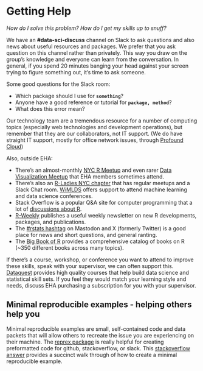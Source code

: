 # Getting Help {#help}

*How do I solve this problem? How do I get my skills up to snuff?*

We have an **\#data-sci-discuss** channel on Slack to ask questions and also news about
useful resources and packages. We prefer that you ask question on this channel rather than
privately. This way you draw on the group's knowledge and everyone can learn
from the conversation. In general, if you spend 20 minutes banging your head
against your screen trying to figure something out, it's time to ask someone.

Some good questions for the Slack room:

-   Which package should I use for **`something`**?
-   Anyone have a good reference or tutorial for **`package, method`**?
-   What does this error mean?

Our technology team are a tremendous resource for a number of computing topics
(especially web technologies and development operations), but remember that they
are our collaborators, not IT support. (We do have straight IT support, mostly
for office network issues, through [Profound
Cloud](https://support.profoundcloud.com/home))

Also, outside EHA:

-   There's an almost-monthly [NYC R Meetup](https://www.meetup.com/nyhackr/)
    and even rarer [Data Visualization Meetup](https://www.meetup.com/DataVisualization/) that EHA members sometimes attend.
-   There's also an [R-Ladies NYC chapter](http://www.rladiesnyc.org/) that has
    regular meetups and a Slack Chat room. [WiMLDS](http://wimlds.org/chapters/about-nyc/) offers 
    support to attend machine learning and data science conferences. 
-   Stack Overflow is a popular Q&A site for computer programming that a lot of
    [discussions about
    R](https://stackoverflow.com/questions/tagged/r?sort=newest&pagesize=50).
-   [R-Weekly](https://rweekly.org/) publishes a useful weekly newsletter on new
    R developments, packages, and publications.
-   The [\#rstats hashtag](https://twitter.com/hashtag/rstats) on Mastodon and X (formerly Twitter) is a
    good place for news and short questions, and general ranting.
-   The [Big Book of R](https://www.bigbookofr.com/) provides a comprehensive 
    catalog of books on R (~350 different books across many topics).  

If there's a course, workshop, or conference you want to attend to improve these
skills, speak with your supervisor, we can often support this. [Dataquest](https://www.dataquest.io/) provides high quality
courses that help build data science and statistical skill sets. 
If you feel they would match your learning style and needs, discuss EHA purchasing a subscription for you with your supervisor.

## Minimal reproducible examples - helping others help you

Minimal reproducible examples are small, self-contained code and data packets 
that will allow others to recreate the issue you are experiencing on their 
machine. The [reprex package](https://reprex.tidyverse.org/articles/articles/learn-reprex.html) is
really helpful for creating preformatted code for github, stackoverflow, or slack. 
This [stackoverflow answer](https://stackoverflow.com/questions/5963269/how-to-make-a-great-r-reproducible-example) provides a succinct walk through of how to create a 
minimal reproducible example. 



